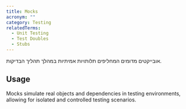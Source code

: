 ```yaml
---
title: Mocks
acronym: ""
category: Testing
relatedTerms:
  - Unit Testing
  - Test Doubles
  - Stubs
---
```


אובייקטים מדומים המחליפים תלותויות אמיתיות במהלך תהליך הבדיקות.

## Usage

Mocks simulate real objects and dependencies in testing environments, allowing for isolated and controlled testing scenarios.

